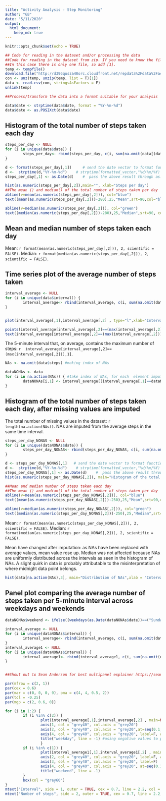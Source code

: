 ```yaml
---
title: "Activity Analysis - Step Monitoring"
author: "GB"
date: "5/11/2020"
output: 
  html_document:
    keep_md: true
---
```


```r
knitr::opts_chunk$set(echo = TRUE)
```


```r
## Code for reading in the dataset and/or processing the data
##Code for reading in the dataset from zip. If you need to know the file name: get the list of them using unzip(temp, list = T). 
##In this case there is only one file, so add [1].
temp <- tempfile()
download.file("http://d396qusza40orc.cloudfront.net/repdata%2Fdata%2Factivity.zip",temp)
con <- unz(temp, unzip(temp, list = T)[1])
data <- read.csv(con, stringsAsFactors = F)
unlink(temp)

##Process/transform the data into a format suitable for your analysis

data$date <- strptime(data$date, format = "%Y-%m-%d")
data$date <- as.POSIXct(data$date)
```

## Histogram of the total number of steps taken each day

```r
steps_per_day <- NULL
for (i in unique(data$date)) { 
        steps_per_day<- rbind(steps_per_day, c(i, sum(na.omit(data[(data[2]==i),1]))))
}

d <- format(steps_per_day[,1])     # send the date vector to format function
d <-  strptime(d,"%Y-%m-%d")    # strptime(formatted_vector,"%d/%m/%Y)
steps_per_day[,1] <- as.Date(d)    #  pass the above result through as.Date() to remove time zone

hist(as.numeric(steps_per_day[,2]),main="", xlab="Steps per day")
##The mean () and median() of the total number of steps taken per day
abline(v=mean(as.numeric(steps_per_day[,2])), col="blue")
text((mean(as.numeric(steps_per_day[,2]))-280),25,"Mean",srt=90,col="blue")

abline(v=median(as.numeric(steps_per_day[,2])), col="green")
text((median(as.numeric(steps_per_day[,2]))-280),25,"Median",srt=90, col="green")
```

## Mean and median number of steps taken each day
Mean: ``r format(mean(as.numeric(steps_per_day[,2])), 2, scientific = FALSE)``. Median: ``r format(median(as.numeric(steps_per_day[,2])), 2, scientific = FALSE)``.

## Time series plot of the average number of steps taken
```r
interval_average <- NULL
for (i in unique(data$interval)) { 
        interval_average<- rbind(interval_average, c(i, sum(na.omit(data[(data[3]==i),1]))/61))
}        


plot(interval_average[,1],interval_average[,2] , type="l",xlab="Interval",ylab="Average steps", )

points(interval_average[interval_average[,2]==(max(interval_average[,2])),1],max(interval_average[,2]) , pch="o", col="red")
text(interval_average[interval_average[,2]==(max(interval_average[,2])),1]-60,max(interval_average[,2]), "Max",col="red")

```

The 5-minute interval that, on average, contains the maximum number of steps: ``r  interval_average[interval_average[,2]==(max(interval_average[,2])),1]``.


```r
NAs <- na.omit(data$steps) #making index of NAs

dataNONAs <- data
for (i in na.action(NAs)) { #take index of NAs, for each  element impute steps value from the average steps in the same time interval
        dataNONAs[i,1] <- interval_average[(interval_average[,1]==dataNONAs[i,3]),2]
}


```
## Histogram of the total number of steps taken each day, after missing values are imputed

The total number of missing values in the dataset: ``r length(na.action(NAs))``. NAs are imputed from the average steps in the same time interval.
```r
steps_per_day_NONAS <- NULL
for (i in unique(dataNONAs$date)) { 
        steps_per_day_NONAS<- rbind(steps_per_day_NONAS, c(i, sum(na.omit(dataNONAs[(dataNONAs[2]==i),1]))))
}

d <- steps_per_day_NONAS[,1]   # send the date vector to format function
d <-  strptime(d,"%Y-%m-%d")    # strptime(formatted_vector,"%d/%m/%Y)
steps_per_day_NONAS[,1] <- as.Date(d)    #  pass the above result through as.Date() to remove time zone
hist(as.numeric(steps_per_day_NONAS[,2]), main="Histogram of the total number of steps per day after NAs imputed", xlab="Steps per day")

##Mean and median number of steps taken each day
##The mean () and median() of the total number of steps taken per day
abline(v=mean(as.numeric(steps_per_day_NONAS[,2])), col="blue")
text((mean(as.numeric(steps_per_day_NONAS[,2]))-250),25,"Mean",srt=90,col="blue")

abline(v=median(as.numeric(steps_per_day_NONAS[,2])), col="green")
text((median(as.numeric(steps_per_day_NONAS[,2]))-250),25,"Median",srt=90, col="green")


```

Mean: ``r format(mean(as.numeric(steps_per_day_NONAS[,2])), 2, scientific = FALSE)``. Median: ``r format(median(as.numeric(steps_per_day_NONAS[,2])), 2, scientific = FALSE)``.

Mean have changed after imputation: as NAs have been replaced with average values, mean value rose up. Median was not affected because NAs are uniformly distributed across the intervals as seen in the histogram of NAs. A slight quirk in data is probably attributable to the misinterpretation of where midnight data point belongs.
```r
hist(data[na.action(NAs),3], main="Distribution of NAs",xlab = "Interval")
```

## Panel plot comparing the average number of steps taken per 5-minute interval across weekdays and weekends

```r
dataNONAs$weekend <- ifelse((weekdays(as.Date(dataNONAs$date))==("Sunday") | weekdays(as.Date(dataNONAs$date))==("Saturday")),1,0)
                         
interval_average <- NULL
for (i in unique(dataNONAs$interval)) { 
        interval_average<- rbind(interval_average, c(i, sum(na.omit(dataNONAs[(dataNONAs[3]==i)&(dataNONAs[4]==0) ,1]))/(length(dataNONAs$weekend)-sum(dataNONAs$weekend))))
}        
interval_average1 <- NULL
for (i in unique(dataNONAs$interval)) { 
        interval_average1<- rbind(interval_average1, c(i, sum(na.omit(dataNONAs[(dataNONAs[3]==i)&(dataNONAs[4]==1) ,1]))/sum(dataNONAs$weekend)))
}        


##Shout out to Sean Anderson for best multipanel explainer https://seananderson.ca/courses/11-multipanel/multipanel.pdf

par(mfrow = c(2, 1))
par(cex = 0.6)
par(mar = c(0, 0, 0, 0), oma = c(4, 4, 0.5, 2))
par(tcl = -0.25)
par(mgp = c(2, 0.6, 0))

for (i in 1:2) {
        if (i %in% c(2)) {
                plot(interval_average[,1],interval_average[,2] , main=NULL, type="l", axes = FALSE)
                axis(1, col = "grey40", col.axis = "grey20")
                axis(2, col = "grey40", col.axis = "grey20",at=seq(0.1,0.8,0.1), las=2)
                axis(4, col = "grey40", col.axis = "grey20", label=F, at=seq(0.1,0.8,0.1)) 
                title("weekday", line = -1) #using negative values to place title inside plot
                }
        if (i %in% c(1)) {
                plot(interval_average1[,1],interval_average1[,2] , main=NULL, type="l", axes = FALSE)
                axis(2, col = "grey40", col.axis = "grey20", label=F, at=seq(0.1,0.5,0.1))
                axis(3, col = "grey40", col.axis = "grey20", label=F)
                axis(4, col = "grey40", col.axis = "grey20", at=seq(0.1,0.5,0.1), las=2)
                title("weekend", line = -1)
        }
        box(col = "grey60")
}
mtext("Interval", side = 1, outer = TRUE, cex = 0.7, line = 2.2, col = "grey20")
mtext("Number of steps", side = 2, outer = TRUE, cex = 0.7, line = 2.2, col = "grey20")
```

